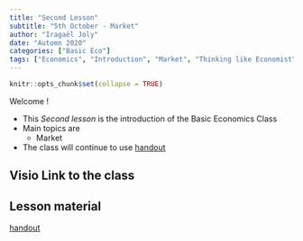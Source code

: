 ```yaml
---
title: "Second Lesson"
subtitle: "5th October - Market"
author: "Iragaël Joly"
date: "Automn 2020"
categories: ["Basic Eco"]
tags: ["Economics", "Introduction", "Market", "Thinking like Economist"]
---
```


```r
knitr::opts_chunk$set(collapse = TRUE)
```


Welcome !

- This *Second lesson* is the introduction of the Basic Economics Class
- Main topics are
  + Market
- The class will continue to use [handout](/pdf/001_BEIE_Introduction.pdf)




## Visio Link to the class



## Lesson material

[handout](/pdf/001_BEIE_Introduction.pdf)

